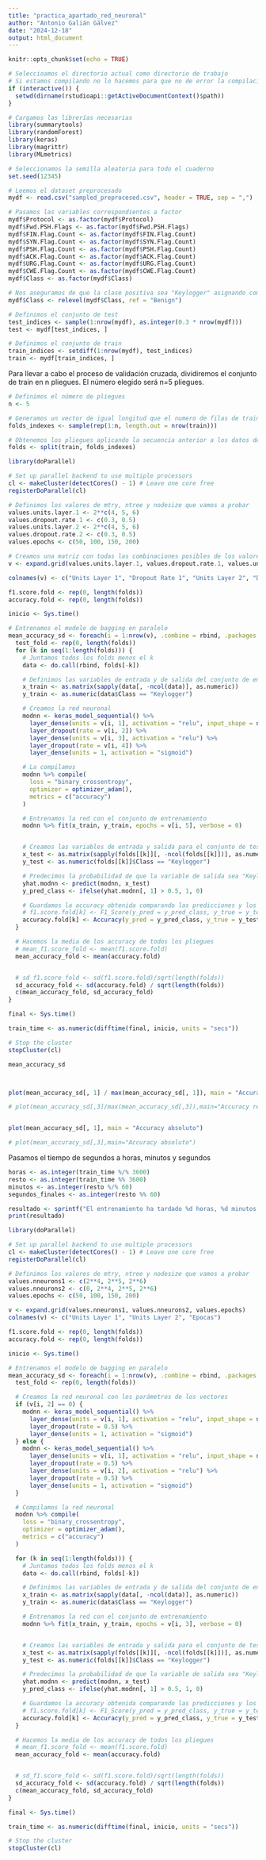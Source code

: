 ```yaml
---
title: "practica_apartado_red_neuronal"
author: "Antonio Galián Gálvez"
date: "2024-12-18"
output: html_document
---
```


```r
knitr::opts_chunk$set(echo = TRUE)
```

```r
# Seleccioamos el directorio actual como directorio de trabajo
# Si estamos compilando no lo hacemos para que no de error la compilación
if (interactive()) {
  setwd(dirname(rstudioapi::getActiveDocumentContext()$path))
}

# Cargamos las librerías necesarias
library(summarytools)
library(randomForest)
library(keras)
library(magrittr)
library(MLmetrics)

# Seleccionamos la semilla aleatoria para todo el cuaderno
set.seed(12345)
```

```r
# Leemos el dataset preprocesado
mydf <- read.csv("sampled_preprocesed.csv", header = TRUE, sep = ",")

# Pasamos las variables correspondientes a factor
mydf$Protocol <- as.factor(mydf$Protocol)
mydf$Fwd.PSH.Flags <- as.factor(mydf$Fwd.PSH.Flags)
mydf$FIN.Flag.Count <- as.factor(mydf$FIN.Flag.Count)
mydf$SYN.Flag.Count <- as.factor(mydf$SYN.Flag.Count)
mydf$PSH.Flag.Count <- as.factor(mydf$PSH.Flag.Count)
mydf$ACK.Flag.Count <- as.factor(mydf$ACK.Flag.Count)
mydf$URG.Flag.Count <- as.factor(mydf$URG.Flag.Count)
mydf$CWE.Flag.Count <- as.factor(mydf$CWE.Flag.Count)
mydf$Class <- as.factor(mydf$Class)

# Nos aseguramos de que la clase positiva sea "Keylogger" asignando como clase de referencia a "Benign"
mydf$Class <- relevel(mydf$Class, ref = "Benign")
```

```r
# Definimos el conjunto de test
test_indices <- sample(1:nrow(mydf), as.integer(0.3 * nrow(mydf)))
test <- mydf[test_indices, ]

# Definimos el conjunto de train
train_indices <- setdiff(1:nrow(mydf), test_indices)
train <- mydf[train_indices, ]
```

Para llevar a cabo el proceso de validación cruzada, dividiremos el conjunto de train en n pliegues. El número elegido será n=5 pliegues.

```r
# Definimos el número de pliegues
n <- 5

# Generamos un vector de igual longitud que el numero de filas de train, asociando cada valor a un pliegue
folds_indexes <- sample(rep(1:n, length.out = nrow(train)))

# Obtenemos los pliegues aplicando la secuencia anterior a los datos de train
folds <- split(train, folds_indexes)
```




```r
library(doParallel)

# Set up parallel backend to use multiple processors
cl <- makeCluster(detectCores() - 1) # Leave one core free
registerDoParallel(cl)

# Definimos los valores de mtry, ntree y nodesize que vamos a probar
values.units.layer.1 <- 2**c(4, 5, 6)
values.dropout.rate.1 <- c(0.3, 0.5)
values.units.layer.2 <- 2**c(4, 5, 6)
values.dropout.rate.2 <- c(0.3, 0.5)
values.epochs <- c(50, 100, 150, 200)

# Creamos una matriz con todas las combinaciones posibles de los valores de mtry, ntree y nodesize
v <- expand.grid(values.units.layer.1, values.dropout.rate.1, values.units.layer.2, values.dropout.rate.2, values.epochs)

colnames(v) <- c("Units Layer 1", "Dropout Rate 1", "Units Layer 2", "Dropout Rate 2", "Épocas")

f1.score.fold <- rep(0, length(folds))
accuracy.fold <- rep(0, length(folds))

inicio <- Sys.time()

# Entrenamos el modelo de bagging en paralelo
mean_accuracy_sd <- foreach(i = 1:nrow(v), .combine = rbind, .packages = c("keras", "MLmetrics")) %dopar% {
  test_fold <- rep(0, length(folds))
  for (k in seq(1:length(folds))) {
    # Juntamos todos los folds menos el k
    data <- do.call(rbind, folds[-k])

    # Definimos las variables de entrada y de salida del conjunto de entrenamiento
    x_train <- as.matrix(sapply(data[, -ncol(data)], as.numeric))
    y_train <- as.numeric(data$Class == "Keylogger")

    # Creamos la red neuronal
    modnn <- keras_model_sequential() %>%
      layer_dense(units = v[i, 1], activation = "relu", input_shape = ncol(x_train)) %>%
      layer_dropout(rate = v[i, 2]) %>%
      layer_dense(units = v[i, 3], activation = "relu") %>%
      layer_dropout(rate = v[i, 4]) %>%
      layer_dense(units = 1, activation = "sigmoid")

    # La compilamos
    modnn %>% compile(
      loss = "binary_crossentropy",
      optimizer = optimizer_adam(),
      metrics = c("accuracy")
    )

    # Entrenamos la red con el conjunto de entrenamiento
    modnn %>% fit(x_train, y_train, epochs = v[i, 5], verbose = 0)


    # Creamos las variables de entrada y salida para el conjunto de test
    x_test <- as.matrix(sapply(folds[[k]][, -ncol(folds[[k]])], as.numeric))
    y_test <- as.numeric(folds[[k]]$Class == "Keylogger")

    # Predecimos la probabilidad de que la variable de salida sea "Keylogger"
    yhat.modnn <- predict(modnn, x_test)
    y_pred_class <- ifelse(yhat.modnn[, 1] > 0.5, 1, 0)

    # Guardamos la accuracy obtenida comparando las predicciones y los outputs reales del pliegue k
    # f1.score.fold[k] <- F1_Score(y_pred = y_pred_class, y_true = y_test, positive = "1")
    accuracy.fold[k] <- Accuracy(y_pred = y_pred_class, y_true = y_test)
  }

  # Hacemos la media de los accuracy de todos los pliegues
  # mean_f1.score_fold <- mean(f1.score.fold)
  mean_accuracy_fold <- mean(accuracy.fold)


  # sd_f1.score_fold <- sd(f1.score.fold)/sqrt(length(folds))
  sd_accuracy_fold <- sd(accuracy.fold) / sqrt(length(folds))
  c(mean_accuracy_fold, sd_accuracy_fold)
}

final <- Sys.time()

train_time <- as.numeric(difftime(final, inicio, units = "secs"))

# Stop the cluster
stopCluster(cl)
```


```r
mean_accuracy_sd



plot(mean_accuracy_sd[, 1] / max(mean_accuracy_sd[, 1]), main = "Accuracy relativo")

# plot(mean_accuracy_sd[,3]/max(mean_accuracy_sd[,3]),main="Accuracy relativo")


plot(mean_accuracy_sd[, 1], main = "Accuracy absoluto")

# plot(mean_accuracy_sd[,3],main="Accuracy absoluto")
```

Pasamos el tiempo de segundos a horas, minutos y segundos
```r
horas <- as.integer(train_time %/% 3600)
resto <- as.integer(train_time %% 3600)
minutos <- as.integer(resto %/% 60)
segundos_finales <- as.integer(resto %% 60)

resultado <- sprintf("El entrenamiento ha tardado %d horas, %d minutos y %d segundos", horas, minutos, segundos_finales)
print(resultado)
```



```r
library(doParallel)

# Set up parallel backend to use multiple processors
cl <- makeCluster(detectCores() - 1) # Leave one core free
registerDoParallel(cl)

# Definimos los valores de mtry, ntree y nodesize que vamos a probar
values.nneurons1 <- c(2**4, 2**5, 2**6)
values.nneurons2 <- c(0, 2**4, 2**5, 2**6)
values.epochs <- c(50, 100, 150, 200)

v <- expand.grid(values.nneurons1, values.nneurons2, values.epochs)
colnames(v) <- c("Units Layer 1", "Units Layer 2", "Epocas")

f1.score.fold <- rep(0, length(folds))
accuracy.fold <- rep(0, length(folds))

inicio <- Sys.time()

# Entrenamos el modelo de bagging en paralelo
mean_accuracy_sd <- foreach(i = 1:nrow(v), .combine = rbind, .packages = c("keras", "MLmetrics")) %dopar% {
  test_fold <- rep(0, length(folds))

  # Creamos la red neuronal con los parámetros de los vectores
  if (v[i, 2] == 0) {
    modnn <- keras_model_sequential() %>%
      layer_dense(units = v[i, 1], activation = "relu", input_shape = ncol(x_train)) %>%
      layer_dropout(rate = 0.5) %>%
      layer_dense(units = 1, activation = "sigmoid")
  } else {
    modnn <- keras_model_sequential() %>%
      layer_dense(units = v[i, 1], activation = "relu", input_shape = ncol(x_train)) %>%
      layer_dropout(rate = 0.5) %>%
      layer_dense(units = v[i, 2], activation = "relu") %>%
      layer_dropout(rate = 0.5) %>%
      layer_dense(units = 1, activation = "sigmoid")
  }

  # Compilamos la red neuronal
  modnn %>% compile(
    loss = "binary_crossentropy",
    optimizer = optimizer_adam(),
    metrics = c("accuracy")
  )

  for (k in seq(1:length(folds))) {
    # Juntamos todos los folds menos el k
    data <- do.call(rbind, folds[-k])

    # Definimos las variables de entrada y de salida del conjunto de entrenamiento
    x_train <- as.matrix(sapply(data[, -ncol(data)], as.numeric))
    y_train <- as.numeric(data$Class == "Keylogger")

    # Entrenamos la red con el conjunto de entrenamiento
    modnn %>% fit(x_train, y_train, epochs = v[i, 3], verbose = 0)


    # Creamos las variables de entrada y salida para el conjunto de test
    x_test <- as.matrix(sapply(folds[[k]][, -ncol(folds[[k]])], as.numeric))
    y_test <- as.numeric(folds[[k]]$Class == "Keylogger")

    # Predecimos la probabilidad de que la variable de salida sea "Keylogger"
    yhat.modnn <- predict(modnn, x_test)
    y_pred_class <- ifelse(yhat.modnn[, 1] > 0.5, 1, 0)

    # Guardamos la accuracy obtenida comparando las predicciones y los outputs reales del pliegue k
    # f1.score.fold[k] <- F1_Score(y_pred = y_pred_class, y_true = y_test, positive = "1")
    accuracy.fold[k] <- Accuracy(y_pred = y_pred_class, y_true = y_test)
  }

  # Hacemos la media de los accuracy de todos los pliegues
  # mean_f1.score_fold <- mean(f1.score.fold)
  mean_accuracy_fold <- mean(accuracy.fold)


  # sd_f1.score_fold <- sd(f1.score.fold)/sqrt(length(folds))
  sd_accuracy_fold <- sd(accuracy.fold) / sqrt(length(folds))
  c(mean_accuracy_fold, sd_accuracy_fold)
}

final <- Sys.time()

train_time <- as.numeric(difftime(final, inicio, units = "secs"))

# Stop the cluster
stopCluster(cl)
```
